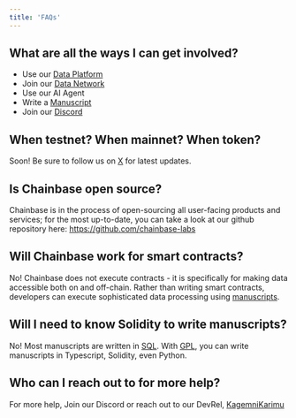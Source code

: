 ```yaml
---
title: 'FAQs'
---
```



## What are all the ways I can get involved?

- Use our [Data Platform](https://console.chainbase.com/register)
- Join our [Data Network](https://chainbase.mintlify.app/introduction/networks/overview)
- Use our AI Agent
- Write a [Manuscript](https://chainbase.mintlify.app/core-concepts/manuscript)
- Join our [Discord](https://chainbase.com/discord)

## When testnet? When mainnet? When token?

Soon! Be sure to follow us on [X](https://x.com/ChainbaseHQ) for latest updates.

## Is Chainbase open source?

Chainbase is in the process of open-sourcing all user-facing products and services; for the most up-to-date, you can take a look at our github repository here: https://github.com/chainbase-labs

## Will Chainbase work for smart contracts?

No! Chainbase does not execute contracts - it is specifically for making data accessible both on and off-chain. Rather than writing smart contracts, developers can execute sophisticated data processing using [manuscripts](https://chainbase.mintlify.app/core-concepts/manuscript#overview).

## Will I need to know Solidity to write manuscripts?

No! Most manuscripts are written in [SQL](https://chainbase.mintlify.app/core-concepts/manuscript#gpl). With [GPL](https://chainbase.mintlify.app/core-concepts/manuscript#gpl), you can write manuscripts in Typescript, Solidity, even Python.

## Who can I reach out to for more help?

For more help, Join our Discord or reach out to our DevRel, [KagemniKarimu](https://x.com/kagemnikarimu)